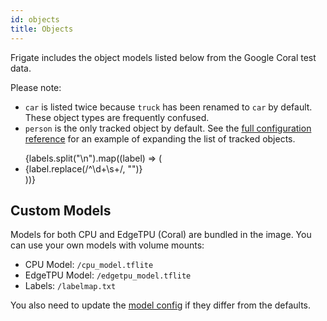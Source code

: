 ```yaml
---
id: objects
title: Objects
---
```



Frigate includes the object models listed below from the Google Coral test data.

Please note: 
 - `car` is listed twice because `truck` has been renamed to `car` by default. These object types are frequently confused.
 - `person` is the only tracked object by default. See the [full configuration reference](index.md#full-configuration-reference) for an example of expanding the list of tracked objects.

<ul>
  {labels.split("\n").map((label) => (
    <li>{label.replace(/^\d+\s+/, "")}</li>
  ))}
</ul>

## Custom Models

Models for both CPU and EdgeTPU (Coral) are bundled in the image. You can use your own models with volume mounts:

- CPU Model: `/cpu_model.tflite`
- EdgeTPU Model: `/edgetpu_model.tflite`
- Labels: `/labelmap.txt`

You also need to update the [model config](advanced.md#model) if they differ from the defaults.
